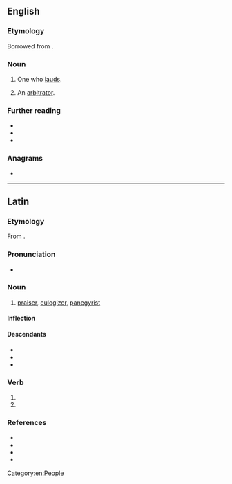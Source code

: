 {{also|lăudător}}
==English==

===Etymology===
Borrowed from {{bor|en|la|laudator}}.

===Noun===
{{en-noun}}

# One who [[laud]]s.
# {{lb|en|legal|obsolete}} An [[arbitrator]].
#: {{rfquotek|Cowell}}

===Further reading===
* {{R:Webster 1913}}
* {{R:Century 1911}}
* {{R:OneLook}}

===Anagrams===
* {{anagrams|en|a=aadlortu|adulator}}

[[Category:en:People]]

----

==Latin==

===Etymology===
From {{af|la|laudō|-tor}}.

===Pronunciation===
* {{la-IPA|laudātor}}

===Noun===
{{la-noun|laudātor|laudātōris|m|third}}

# [[praiser]], [[eulogizer]], [[panegyrist]]

====Inflection====
{{la-decl-3rd|laudātor}}

====Descendants====
* {{desc|en|laudator|bor=1}}
* {{desc|it|lodatore}}
* {{desc|ro|lăudător}}

===Verb===
{{la-verb-form|laudātor}}

# {{inflection of|laudō||2|s|futr|pasv|impr|lang=la}}
# {{inflection of|laudō||3|s|futr|pasv|impr|lang=la}}

===References===
* {{R:L&S}}
* {{R:Elementary Lewis}}
* {{R:du Cange}}
* {{R:Gaffiot}}